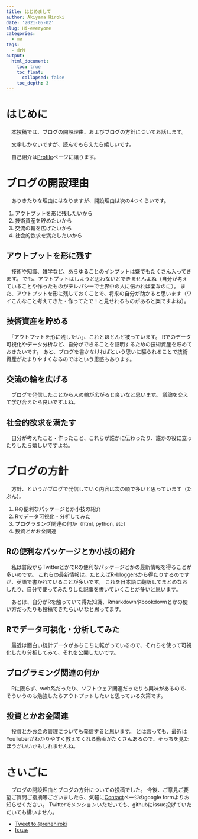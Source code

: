 ```yaml
---
title: はじめまして
author: Akiyama Hiroki
date: '2021-05-02'
slug: Hi-everyone
categories:
  - me
tags:
  - 自分
output:
  html_document:
    toc: true
    toc_float:
      collapsed: false
    toc_depth: 3
---
```


# はじめに

　本投稿では、ブログの開設理由、およびブログの方針についてお話します。  

　文字しかないですが、読んでもらえたら嬉しいです。  

　自己紹介は[Profile](https://renehiroki.rbind.io/profile/)ページに譲ります。

# ブログの開設理由{#why}

　ありきたりな理由にはなりますが、開設理由は次の4つくらいです。

1. アウトプットを形に残したいから
2. 技術資産を貯めたいから
3. 交流の輪を広げたいから
4. 社会的欲求を満たしたいから


## アウトプットを形に残す


　技術や知識、雑学など、あらゆることのインプットは嫌でもたくさん入ってきます。
でも、アウトプットはしようと思わないとできませんよね（自分が考えていることや作ったものがテレパシーで世界中の人に伝われば楽なのに）。
また、アウトプットを形に残しておくことで、将来の自分が助かると思います（ワイこんなこと考えてきた・作ってたで！と見せれるものがあると楽ですよね）。


## 技術資産を貯める


　「アウトプットを形に残したい」、これとほとんど被っています。
Rでのデータ可視化やデータ分析など、自分ができることを証明するための技術資産を貯めておきたいです。
あと、ブログを書かなければという思いに駆られることで技術資産がたまりやすくなるのではという思惑もあります。


## 交流の輪を広げる


　ブログで発信したことから人の輪が広がると良いなと思います。
議論を交えて学び合えたら良いですよね。


## 社会的欲求を満たす


　自分が考えたこと・作ったこと、これらが誰かに伝わったり、誰かの役に立ったりしたら嬉しいですよね。


# ブログの方針{#approach}

　方針、というかブログで発信していく内容は次の順で多いと思っています（たぶん）。

1. Rの便利なパッケージとか小技の紹介
2. Rでデータ可視化・分析してみた
3. プログラミング関連の何か（html, python, etc）
4. 投資とかお金関連


## Rの便利なパッケージとか小技の紹介{#r_waza}


　私は普段からTwitterとかでRの便利なパッケージとかの最新情報を得ることが多いのです。
これらの最新情報は、たとえば[R-bloggers](https://www.r-bloggers.com/)から得たりするのですが、英語で書かれていることが多いです。
これを日本語に翻訳してまとめなおしたり、自分で使ってみたりした記事を書いていくことが多いと思います。

　あとは、自分がRを触っていて得た知識、Rmarkdownやbookdownとかの使い方だったりも投稿できたらいいなと思ってます。


## Rでデータ可視化・分析してみた{#viz_analytics}


　最近は面白い統計データがあちこちに転がっているので、それらを使って可視化したり分析してみて、それを公開したいです。


## プログラミング関連の何か


　Rに限らず、web系だったり、ソフトウェア関連だったりも興味があるので、そういうのも勉強したらアウトプットしたいと思っている次第です。


## 投資とかお金関連


　投資とかお金の管理についても発信すると思います。
とは言っても、最近はYouTuberがわかりやすく教えてくれる動画がたくさんあるので、そっちを見たほうがいいかもしれませんね。



# さいごに


　ブログの開設理由とブログの方針についての投稿でした。
今後、ご意見ご要望ご質問ご指摘等ございましたら、気軽に[Contact](https://renehiroki.rbind.io/contact/)ページのgoogle formよりお知らせください。
Twitterでメンションいただいても、githubにissue投げていただいても構いません。


<!-- Place this tag in your head or just before your close body tag. -->
<script async defer src="https://buttons.github.io/buttons.js"></script>


<ul>
<li>
<a href="https://twitter.com/intent/tweet?screen_name=renehiroki&ref_src=twsrc%5Etfw" class="twitter-mention-button" data-show-count="false">Tweet to @renehiroki</a><script async src="https://platform.twitter.com/widgets.js" charset="utf-8"></script>
</li>
<li>
<a class="github-button" href="https://github.com/renehiroki/profile/issues" data-icon="octicon-issue-opened" aria-label="Issue renehiroki/profile on GitHub">Issue</a>
</li>
</ul>

